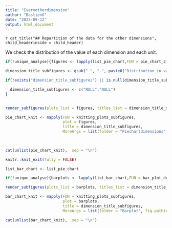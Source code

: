 ```yaml
---
title: "Everyotherdimension"
author: "BastienG"
date: "2023-09-12"
output: html_document
---
```



`r cat_title("## Repartition of the data for the other dimensions", child_headerinside = child_header)`

We check the distribution of the value of each dimension and each unit.



```r

if(!unique_analyse){figures <- lapply(list_pie_chart,FUN = pie_chart_2_default, first= init, second = final, topn = 7, titre_1 = titre_1, titre_2 = titre_2)}else{figures <- lapply(list_pie_chart,FUN = pie_chart_2_default, first= init, topn = 7, title_yes_no = FALSE , titre_1 = titre_1)}

```

```r

dimension_title_subfigures <- gsub("_", ".", paste0("Distribution in value for the dimension : ", list_pie_chart))

```


```r

if(!exists("dimension_title_subfigures") || is.null(dimension_title_subfigures)){

  dimension_title_subfigures <- c("NULL","NULL")
}



```

```r

render_subfigures(plots_list = figures, titles_list = dimension_title_subfigures, general_title = "Other dimensions")

```


<!-- ```{r subfigurespieplots, eval=unique_analyse, echo=FALSE,  fig.cap='Other dimensions', fig.subcap=c(unlist(gsub("_","..",dimension_title_subfigures))), fig.ncol = 2, out.width = "50%", fig.align = "center"} -->

<!-- for (i in figures){plot(i)} -->


<!-- ``` -->




```r

pie_chart_knit <- mapply(FUN = knitting_plots_subfigures,
                         plot = figures,
                         title = dimension_title_subfigures,
                         MoreArgs = list(folder = "Piechartdimensions", fig.pathinside = fig.path))
                         
                         
```

```r

cat(unlist(pie_chart_knit),  sep = "\n")

```

```r
knitr::knit_exit(fully = FALSE)
```



```r

list_bar_chart <- list_pie_chart

if(!unique_analyse){barplots <- lapply(list_bar_chart,FUN = bar_plot_default, first= init, second = final, topn = 7, titre_1 = titre_1, titre_2 = titre_2)}else{barplots <- lapply(list_bar_chart,FUN = bar_plot_default, first= init,second = NULL, topn = 7 , titre_1 = titre_1, titre_2 = NULL)}


```


<!-- ```{r subfiguresbarplots, eval=unique_analyse, echo=FALSE,  fig.cap='Other dimensions', fig.subcap=c(unlist(gsub("_","..",dimension_title_subfigures))), fig.ncol = 2, out.width = "50%", fig.align = "center"} -->

<!-- for (i in barplots){plot(i)} -->

<!-- ``` -->



```r

render_subfigures(plots_list = barplots, titles_list = dimension_title_subfigures, general_title = "Other dimensions")

```


```r

bar_chart_knit <- mapply(FUN = knitting_plots_subfigures,
                         plot = barplots,
                         title = dimension_title_subfigures,
                         MoreArgs = list(folder = "Barplot", fig.pathinside = fig.path))

```

```r

cat(unlist(bar_chart_knit),  sep = "\n")

```


